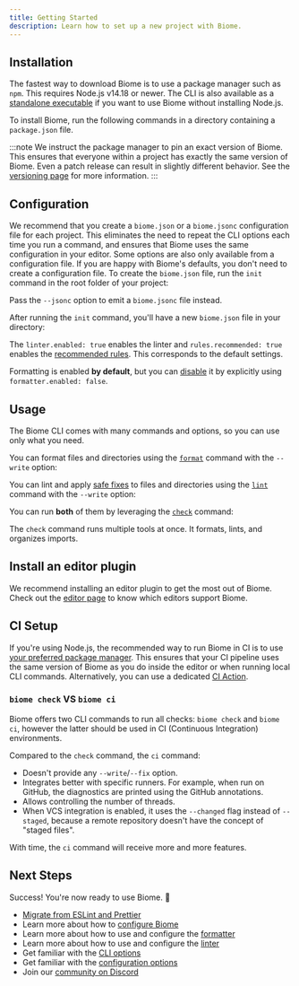 ```yaml
---
title: Getting Started
description: Learn how to set up a new project with Biome.
---
```



## Installation

The fastest way to download Biome is to use a package manager such as `npm`.
This requires Node.js v14.18 or newer.
The CLI is also available as a [standalone executable](/guides/manual-installation) if you want to use Biome without installing Node.js.

To install Biome, run the following commands in a directory containing a `package.json` file.

<PackageManagerCommand
  npm="install --save-dev --save-exact @biomejs/biome"
  pnpm="add --save-dev --save-exact @biomejs/biome"
  yarn="add --dev --exact @biomejs/biome"
  bun="add --dev --exact @biomejs/biome"
  deno="add --dev npm:@biomejs/biome"
/>

:::note
We instruct the package manager to pin an exact version of Biome.
This ensures that everyone within a project has exactly the same version of Biome.
Even a patch release can result in slightly different behavior.
See the [versioning page](/internals/versioning/) for more information.
:::

## Configuration

We recommend that you create a `biome.json` or a `biome.jsonc` configuration file for each project.
This eliminates the need to repeat the CLI options each time you run a command,
and ensures that Biome uses the same configuration in your editor.
Some options are also only available from a configuration file.
If you are happy with Biome's defaults, you don't need to create a configuration file.
To create the `biome.json` file, run the `init` command in the root folder of your project:

<PackageManagerBiomeCommand command="init"/>

Pass the `--jsonc` option to emit a `biome.jsonc` file instead.

After running the `init` command, you'll have a new `biome.json` file in your directory:

<DefaultConfiguration/>

The `linter.enabled: true` enables the linter and `rules.recommended: true` enables the [recommended rules](/linter/rules/).
This corresponds to the default settings.

Formatting is enabled **by default**, but you can [disable](/reference/configuration/#formatterenabled) it by explicitly using `formatter.enabled: false`.

## Usage

The Biome CLI comes with many commands and options, so you can use only what you need.

You can format files and directories using the [`format`](/reference/cli#biome-format) command with the `--write` option:

<PackageManagerBiomeCommand command="format --write <files>"/>

You can lint and apply [safe fixes](/linter#safe-fixes) to files and directories using the [`lint`](/reference/cli#biome-lint) command with the `--write` option:

<PackageManagerBiomeCommand command="lint --write <files>"/>

You can run **both** of them by leveraging the [`check`](/reference/cli#biome-check) command:

<PackageManagerBiomeCommand command="check --write <files>"/>

The `check` command runs multiple tools at once.
It formats, lints, and organizes imports.

## Install an editor plugin

We recommend installing an editor plugin to get the most out of Biome.
Check out the [editor page](/guides/editors/first-party-extensions) to know which editors support Biome.

## CI Setup

If you're using Node.js, the recommended way to run Biome in CI is to use [your preferred package manager](/guides/getting-started#installation).
This ensures that your CI pipeline uses the same version of Biome as you do inside the editor or when running local CLI commands.
Alternatively, you can use a dedicated [CI Action](/recipes/continuous-integration).

### `biome check` VS `biome ci`

Biome offers two CLI commands to run all checks: `biome check` and `biome ci`, however the latter should be used in CI (Continuous Integration) environments.

Compared to the `check` command, the `ci` command:
- Doesn't provide any `--write`/`--fix` option.
- Integrates better with specific runners. For example, when run on GitHub, the diagnostics are printed using the GitHub annotations.
- Allows controlling the number of threads.
- When VCS integration is enabled, it uses the `--changed` flag instead of `--staged`, because a remote repository doesn't have the concept of "staged files".

With time, the `ci` command will receive more and more features.

## Next Steps

Success! You're now ready to use Biome. 🥳

- [Migrate from ESLint and Prettier](/guides/migrate-eslint-prettier)
- Learn more about how to [configure Biome](/guides/configure-biome)
- Learn more about how to use and configure the [formatter](/formatter)
- Learn more about how to use and configure the [linter](/linter)
- Get familiar with the [CLI options](/reference/cli)
- Get familiar with the [configuration options](/reference/configuration)
- Join our [community on Discord](https://biomejs.dev/chat)
